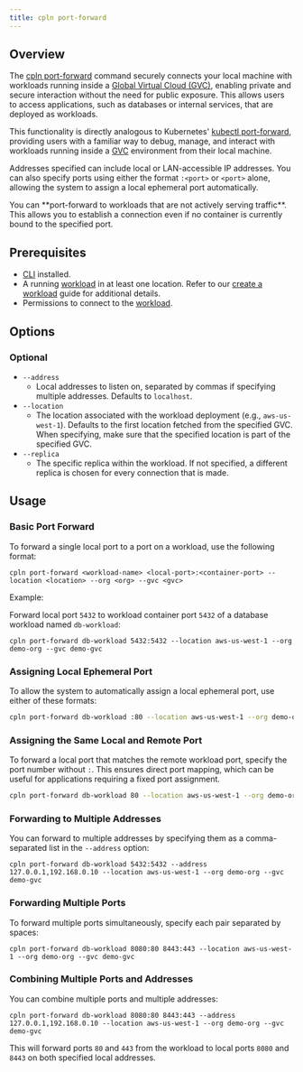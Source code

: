 ```yaml
---
title: cpln port-forward
---
```


## Overview

The [cpln port-forward](/reference/cli#port-forward) command securely connects your local machine with workloads running inside a [Global Virtual Cloud (GVC)](/reference/gvc), enabling private and secure interaction without the need for public exposure. This allows users to access applications, such as databases or internal services, that are deployed as workloads.

This functionality is directly analogous to Kubernetes' [kubectl port-forward](https://kubernetes.io/docs/reference/kubectl/generated/kubectl_port-forward/), providing users with a familiar way to debug, manage, and interact with workloads running inside a [GVC](/reference/gvc) environment from their local machine.

Addresses specified can include local or LAN-accessible IP addresses. You can also specify ports using either the format `:<port>` or `<port>` alone, allowing the system to assign a local ephemeral port automatically.

<Info>
  You can **port-forward to workloads that are not actively serving traffic**. This allows you to establish a connection even if no
  container is currently bound to the specified port.
</Info>

## Prerequisites

- [CLI](/reference/cli) installed.
- A running [workload](/reference/workload) in at least one location. Refer to our [create a workload](/guides/create-workload) guide for additional details.
- Permissions to connect to the [workload](/reference/workload#permissions).

## Options

### Optional

- `--address`
  - Local addresses to listen on, separated by commas if specifying multiple addresses. Defaults to `localhost`.
- `--location`
  - The location associated with the workload deployment (e.g., `aws-us-west-1`). Defaults to the first location fetched from the specified GVC. When specifying, make sure that the specified location is part of the specified GVC.
- `--replica`
  - The specific replica within the workload. If not specified, a different replica is chosen for every connection that is made.

## Usage

### Basic Port Forward

To forward a single local port to a port on a workload, use the following format:

```
cpln port-forward <workload-name> <local-port>:<container-port> --location <location> --org <org> --gvc <gvc>
```

Example:

Forward local port `5432` to workload container port `5432` of a database workload named `db-workload`:

```
cpln port-forward db-workload 5432:5432 --location aws-us-west-1 --org demo-org --gvc demo-gvc
```

### Assigning Local Ephemeral Port

To allow the system to automatically assign a local ephemeral port, use either of these formats:

```bash
cpln port-forward db-workload :80 --location aws-us-west-1 --org demo-org --gvc demo-gvc
```

### Assigning the Same Local and Remote Port

To forward a local port that matches the remote workload port, specify the port number without `:`. This ensures direct port mapping, which can be useful for applications requiring a fixed port assignment.

```bash
cpln port-forward db-workload 80 --location aws-us-west-1 --org demo-org --gvc demo-gvc
```

### Forwarding to Multiple Addresses

You can forward to multiple addresses by specifying them as a comma-separated list in the `--address` option:

```
cpln port-forward db-workload 5432:5432 --address 127.0.0.1,192.168.0.10 --location aws-us-west-1 --org demo-org --gvc demo-gvc
```

### Forwarding Multiple Ports

To forward multiple ports simultaneously, specify each pair separated by spaces:

```
cpln port-forward db-workload 8080:80 8443:443 --location aws-us-west-1 --org demo-org --gvc demo-gvc
```

### Combining Multiple Ports and Addresses

You can combine multiple ports and multiple addresses:

```
cpln port-forward db-workload 8080:80 8443:443 --address 127.0.0.1,192.168.0.10 --location aws-us-west-1 --org demo-org --gvc demo-gvc
```

This will forward ports `80` and `443` from the workload to local ports `8080` and `8443` on both specified local addresses.
